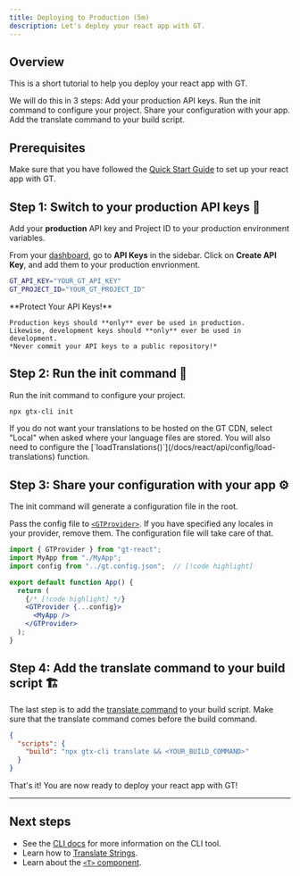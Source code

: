 ```yaml
---
title: Deploying to Production (5m)
description: Let's deploy your react app with GT.
---
```


## Overview

This is a short tutorial to help you deploy your react app with GT.

We will do this in 3 steps:
<Steps>
  <Step>
    Add your production API keys.
  </Step>
  <Step>
    Run the init command to configure your project.
  </Step>
  <Step>
    Share your configuration with your app.
  </Step>
  <Step>
    Add the translate command to your build script.
  </Step>
</Steps>

## Prerequisites

Make sure that you have followed the [Quick Start Guide](/docs/react/tutorials/quickstart) to set up your react app with GT.

## Step 1: Switch to your production API keys 🔑

Add your **production** API key and Project ID to your production environment variables.

From your [dashboard](https://www.generaltranslation.com/signin), go to **API Keys** in the sidebar.
Click on **Create API Key**, and add them to your production envrionment.

```bash copy
GT_API_KEY="YOUR_GT_API_KEY"
GT_PROJECT_ID="YOUR_GT_PROJECT_ID"
```

<Callout type="warn">
    **Protect Your API Keys!**

    Production keys should **only** ever be used in production.
    Likewise, development keys should **only** ever be used in development.
    *Never commit your API keys to a public repository!*
</Callout>

## Step 2: Run the init command 🔧

Run the init command to configure your project.

```bash copy
npx gtx-cli init
```

<Callout>
  If you do not want your translations to be hosted on the GT CDN, select "Local" when asked where your
  language files are stored. You will also need to configure the [`loadTranslations()`](/docs/react/api/config/load-translations) function.
</Callout>

## Step 3: Share your configuration with your app ⚙️

The init command will generate a configuration file in the root.

Pass the config file to [`<GTProvider>`](/docs/react/api/components/gtprovider).
If you have specified any locales in your provider, remove them.
The configuration file will take care of that.

```jsx title="src/App.js" copy
import { GTProvider } from "gt-react";
import MyApp from "./MyApp";
import config from "../gt.config.json";  // [!code highlight]

export default function App() {
  return (
    {/* [!code highlight] */}
    <GTProvider {...config}> 
      <MyApp />
    </GTProvider> 
  );
}
```

## Step 4: Add the translate command to your build script 🏗️

The last step is to add the [translate command](/docs/cli/translate) to your build script.
Make sure that the translate command comes before the build command.

```json title="package.json" copy
{
  "scripts": {
    "build": "npx gtx-cli translate && <YOUR_BUILD_COMMAND>"
  }
}
```

That's it! You are now ready to deploy your react app with GT!

---

## Next steps
 * See the [CLI docs](/docs/cli/tutorials/quickstart) for more information on the CLI tool.
 * Learn how to [Translate Strings](/docs/react/reference/translating-strings).
 * Learn about the [`<T>` component](/docs/usage/t).

